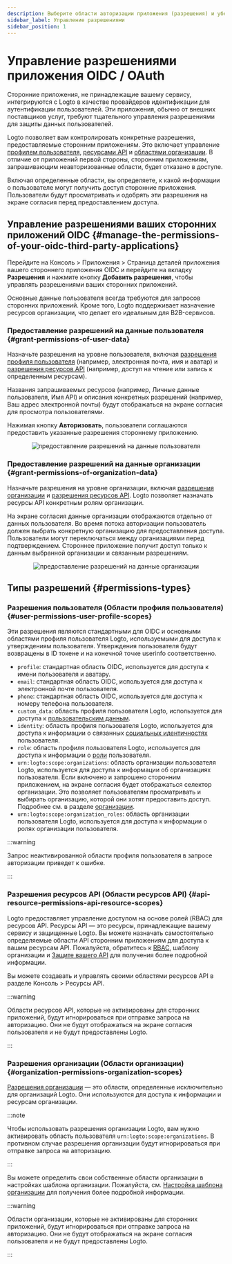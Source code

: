 ```yaml
---
description: Выберите области авторизации приложения (разрешения) и убедитесь, что они четко отображаются на экране согласия OAuth.
sidebar_label: Управление разрешениями
sidebar_position: 1
---
```



# Управление разрешениями приложения OIDC / OAuth

Сторонние приложения, не принадлежащие вашему сервису, интегрируются с Logto в качестве провайдеров идентификации для аутентификации пользователей. Эти приложения, обычно от внешних поставщиков услуг, требуют тщательного управления разрешениями для защиты данных пользователей.

Logto позволяет вам контролировать конкретные разрешения, предоставляемые сторонним приложениям. Это включает управление [профилем пользователя](#user-permissions-user-profile-scopes), [ресурсами API](#api-resource-permissions-api-resource-scopes) и [областями организации](#organization-permissions-organization-scopes). В отличие от приложений первой стороны, сторонним приложениям, запрашивающим неавторизованные области, будет отказано в доступе.

Включая определенные области, вы определяете, к какой информации о пользователе могут получить доступ сторонние приложения. Пользователи будут просматривать и одобрять эти разрешения на экране согласия перед предоставлением доступа.

## Управление разрешениями ваших сторонних приложений OIDC \{#manage-the-permissions-of-your-oidc-third-party-applications}

Перейдите на <CloudLink to="/applications">Консоль > Приложения > Страница деталей приложения</CloudLink> вашего стороннего приложения OIDC и перейдите на вкладку **Разрешения** и нажмите кнопку **Добавить разрешения**, чтобы управлять разрешениями ваших сторонних приложений.

Основные данные пользователя всегда требуются для запросов сторонних приложений. Кроме того, Logto поддерживает назначение ресурсов организации, что делает его идеальным для B2B-сервисов.

### Предоставление разрешений на данные пользователя \{#grant-permissions-of-user-data}

Назначьте разрешения на уровне пользователя, включая [разрешения профиля пользователя](#user-permissions-user-profile-scopes) (например, электронная почта, имя и аватар) и [разрешения ресурсов API](#api-resource-permissions-api-resource-scopes) (например, доступ на чтение или запись к определенным ресурсам).

Названия запрашиваемых ресурсов (например, Личные данные пользователя, Имя API) и описания конкретных разрешений (например, Ваш адрес электронной почты) будут отображаться на экране согласия для просмотра пользователями.

Нажимая кнопку **Авторизовать**, пользователи соглашаются предоставить указанные разрешения стороннему приложению.

<center>
  <img src={GrantPermissionsOfUserData} alt="предоставление разрешений на данные пользователя" />
</center>

### Предоставление разрешений на данные организации \{#grant-permissions-of-organization-data}

Назначьте разрешения на уровне организации, включая [разрешения организации](#organization-permissions-organization-scopes) и [разрешения ресурсов API](#api-resource-permissions-api-resource-scopes). Logto позволяет назначать ресурсы API конкретным ролям организации.

На экране согласия данные организации отображаются отдельно от данных пользователя. Во время потока авторизации пользователь должен выбрать конкретную организацию для предоставления доступа. Пользователи могут переключаться между организациями перед подтверждением. Стороннее приложение получит доступ только к данным выбранной организации и связанным разрешениям.

<center>
  <img
    src={GrantPermissionsOfOrganizationData}
    alt="предоставление разрешений на данные организации"
  />
</center>

## Типы разрешений \{#permissions-types}

### Разрешения пользователя (Области профиля пользователя) \{#user-permissions-user-profile-scopes}

Эти разрешения являются стандартными для OIDC и основными областями профиля пользователя Logto, используемыми для доступа к утверждениям пользователя. Утверждения пользователя будут возвращены в ID токене и на конечной точке userinfo соответственно.

- `profile`: стандартная область OIDC, используется для доступа к имени пользователя и аватару.
- `email`: стандартная область OIDC, используется для доступа к электронной почте пользователя.
- `phone`: стандартная область OIDC, используется для доступа к номеру телефона пользователя.
- `custom_data`: область профиля пользователя Logto, используется для доступа к [пользовательским данным](/user-management/user-data/#custom-data).
- `identity`: область профиля пользователя Logto, используется для доступа к информации о связанных [социальных идентичностях](/user-management/user-data/#social-identities) пользователя.
- `role`: область профиля пользователя Logto, используется для доступа к информации о [роли](/authorization/role-based-access-control/#roles) пользователя.
- `urn:logto:scope:organizations`: область организации пользователя Logto, используется для доступа к информации об организациях пользователя. Если включено и запрошено сторонним приложением, на экране согласия будет отображаться селектор организации. Это позволяет пользователям просматривать и выбирать организацию, которой они хотят предоставить доступ. Подробнее см. в разделе [организации](/organizations).
- `urn:logto:scope:organization_roles`: область организации пользователя Logto, используется для доступа к информации о ролях организации пользователя.

:::warning

Запрос неактивированной области профиля пользователя в запросе авторизации приведет к ошибке.

:::

### Разрешения ресурсов API (Области ресурсов API) \{#api-resource-permissions-api-resource-scopes}

Logto предоставляет управление доступом на основе ролей (RBAC) для ресурсов API. Ресурсы API — это ресурсы, принадлежащие вашему сервису и защищенные Logto. Вы можете назначать самостоятельно определяемые области API сторонним приложениям для доступа к вашим ресурсам API. Пожалуйста, обратитесь к [RBAC](/authorization/role-based-access-control), шаблону организации и [Защите вашего API](/authorization/api-resources/protect-your-api/) для получения более подробной информации.

Вы можете создавать и управлять своими областями ресурсов API в разделе <CloudLink to="/api-resources">Консоль > Ресурсы API</CloudLink>.

:::warning

Области ресурсов API, которые не активированы для сторонних приложений, будут игнорироваться при отправке запроса на авторизацию. Они не будут отображаться на экране согласия пользователя и не будут предоставлены Logto.

:::

### Разрешения организации (Области организации) \{#organization-permissions-organization-scopes}

[Разрешения организации](/authorization/organization-template/#organization-permission) — это области, определенные исключительно для организаций Logto. Они используются для доступа к информации и ресурсам организации.

:::note

Чтобы использовать разрешения организации Logto, вам нужно активировать область пользователя `urn:logto:scope:organizations`. В противном случае разрешения организации будут игнорироваться при отправке запроса на авторизацию.

:::

Вы можете определить свои собственные области организации в настройках шаблона организации. Пожалуйста, см. [Настройка шаблона организации](/authorization/organization-template/configure-organization-template/) для получения более подробной информации.

:::warning

Области организации, которые не активированы для сторонних приложений, будут игнорироваться при отправке запроса на авторизацию. Они не будут отображаться на экране согласия пользователя и не будут предоставлены Logto.

:::

